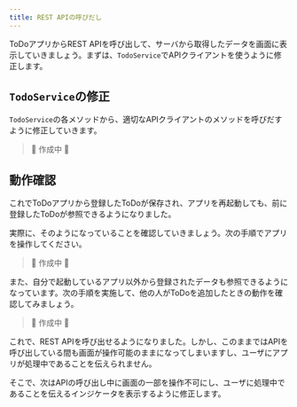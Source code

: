 ```yaml
---
title: REST APIの呼びだし
---
```


ToDoアプリからREST APIを呼び出して、サーバから取得したデータを画面に表示していきましょう。まずは、`TodoService`でAPIクライアントを使うように修正します。

## `TodoService`の修正

`TodoService`の各メソッドから、適切なAPIクライアントのメソッドを呼びだすように修正していきます。

> 🚧 作成中 🚧

<!--
TODO: たぶん、SPA+RESTのハンズオンで説明されているような内容で十分なのかな？もう少し説明してあげてもいい気もしないでもないけど。
      https://fintan-contents.github.io/spa-restapi-handson/todo/frontend/api/#%E3%82%AF%E3%83%A9%E3%82%A4%E3%82%A2%E3%83%B3%E3%83%88%E3%82%B3%E3%83%BC%E3%83%89%E3%81%AE%E3%83%A9%E3%83%83%E3%83%91%E3%83%BC%E3%82%92%E4%BD%9C%E6%88%90
-->

## 動作確認

これでToDoアプリから登録したToDoが保存され、アプリを再起動しても、前に登録したToDoが参照できるようになりました。

<!--
TODO: APIサーバを再起動したらデータが消えるなら、ここで説明しておく必要あるね。
-->

実際に、そのようになっていることを確認していきましょう。次の手順でアプリを操作してください。

> 🚧 作成中 🚧

<!--
TODO: 起動+ログイン => 一覧① => 登録 => 完了 => アプリ閉じる => 起動+ログイン => 一覧②
      一覧①: 空（全てを選択しても何も表示されない）
      一覧②: 完了しているToDoが１件ある
-->

また、自分で起動しているアプリ以外から登録されたデータも参照できるようになっています。次の手順を実施して、他の人がToDoを追加したときの動作を確認してみましょう。

> 🚧 作成中 🚧

<!--
TODO: 起動+ログイン => 一覧① => 登録 => 完了 => curlなどでToDo追加 => 設定 => 一覧②
      一覧①: 空（全てを選択しても何も表示されない）
      一覧②: 完了しているToDoが１件と、curlで追加したToDoがある
-->

これで、REST APIを呼び出せるようになりました。しかし、このままではAPIを呼び出している間も画面が操作可能のままになってしまいますし、ユーザにアプリが処理中であることを伝えられません。

そこで、次はAPIの呼び出し中に画面の一部を操作不可にし、ユーザに処理中であることを伝えるインジケータを表示するように修正します。
